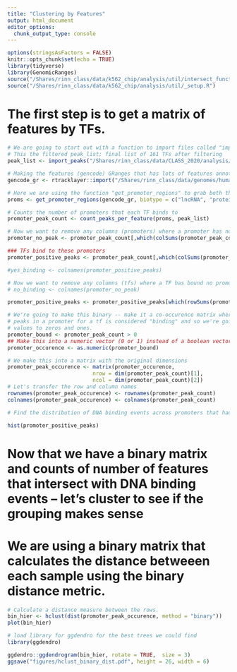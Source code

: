 ```yaml
---
title: "Clustering by Features"
output: html_document
editor_options: 
  chunk_output_type: console
---
```


```r
options(stringsAsFactors = FALSE)
knitr::opts_chunk$set(echo = TRUE)
library(tidyverse)
library(GenomicRanges)
source("/Shares/rinn_class/data/k562_chip/analysis/util/intersect_functions.R")
source("/Shares/rinn_class/data/k562_chip/analysis/util/_setup.R")

```

# The first step is to get a matrix of features by TFs.

```r
# We are going to start out with a function to import files called "import_peaks"
# This the filtered peak_list; final list of 161 TFs after filtering
peak_list <- import_peaks("/Shares/rinn_class/data/CLASS_2020/analysis/01_consensus_peaks/results/")

# Making the features (gencode) GRanges that has lots of features annotated
gencode_gr <- rtracklayer::import("/Shares/rinn_class/data/genomes/human/gencode/v32/gencode.v32.annotation.gtf")

# Here we are using the function "get_promoter_regions" to grab both the lncRNA and mRNA promoters
proms <- get_promoter_regions(gencode_gr, biotype = c("lncRNA", "protein_coding"))

# Counts the number of promoters that each TF binds to
promoter_peak_count <- count_peaks_per_feature(proms, peak_list)
```

```r
# Now we want to remove any columns (promoters) where a promoter has no TF binding.
promoter_no_peak <- promoter_peak_count[,which(colSums(promoter_peak_count) < 1)]

### TFs bind to these promoters
promoter_positive_peaks <- promoter_peak_count[,which(colSums(promoter_peak_count) > 0)]

#yes_binding <- colnames(promoter_positive_peaks)

# Now we want to remove any columns (tfs) where a TF has bound no promoters
# no_binding <- colnames(promoter_no_peak)

promoter_positive_peaks <- promoter_positive_peaks[which(rowSums(promoter_positive_peaks) > 0),]

# We're going to make this binary -- make it a co-occurence matrix where any number of
# peaks in a promoter for a tf is considered "binding" and so we're going to change all the
# values to zeros and ones.
promoter_bound <- promoter_peak_count > 0
## Make this into a numeric vector (0 or 1) instead of a boolean vector
promoter_occurence <- as.numeric(promoter_bound)

# We make this into a matrix with the original dimensions
promoter_peak_occurence <- matrix(promoter_occurence, 
                           nrow = dim(promoter_peak_count)[1],
                           ncol = dim(promoter_peak_count)[2])
# Let's transfer the row and column names
rownames(promoter_peak_occurence) <- rownames(promoter_peak_count)
colnames(promoter_peak_occurence) <- colnames(promoter_peak_count)
```

```r
# Find the distribution of DNA binding events across promoters that had at least 1 event

hist(promoter_positive_peaks)
```

# Now that we have a binary matrix and counts of number of features that intersect with DNA binding events -- let's cluster to see if the grouping makes sense
# We are using a binary matrix that calculates the distance betweeen each sample using the binary distance metric. 

```r

# Calculate a distance measure between the rows.
bin_hier <- hclust(dist(promoter_peak_occurence, method = "binary"))
plot(bin_hier)

# load library for ggdendro for the best trees we could find 
library(ggdendro)

ggdendro::ggdendrogram(bin_hier, rotate = TRUE,  size = 3)
ggsave("figures/hclust_binary_dist.pdf", height = 26, width = 6)

```
